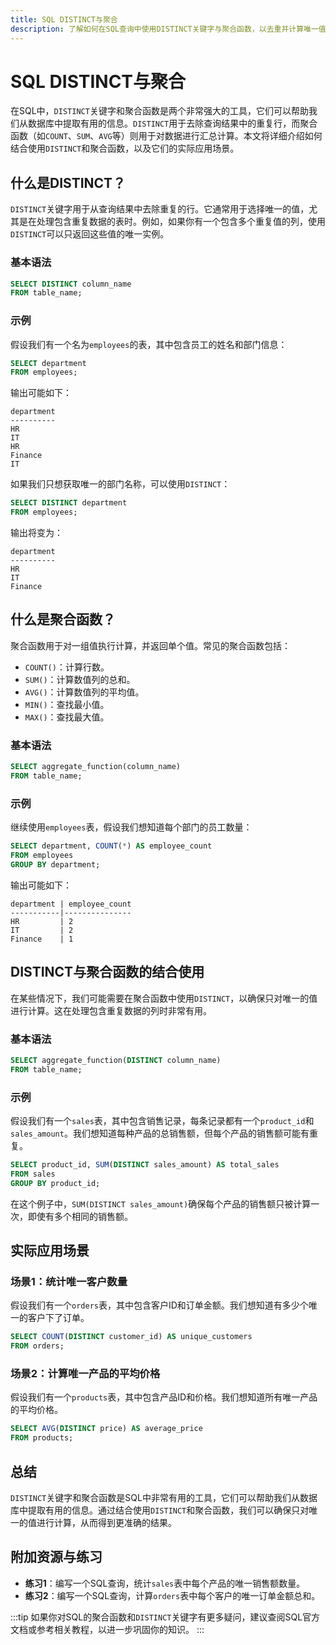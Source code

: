 ```yaml
---
title: SQL DISTINCT与聚合
description: 了解如何在SQL查询中使用DISTINCT关键字与聚合函数，以去重并计算唯一值。本文适合初学者，包含代码示例和实际案例。
---
```


# SQL DISTINCT与聚合

在SQL中，`DISTINCT`关键字和聚合函数是两个非常强大的工具，它们可以帮助我们从数据库中提取有用的信息。`DISTINCT`用于去除查询结果中的重复行，而聚合函数（如`COUNT`、`SUM`、`AVG`等）则用于对数据进行汇总计算。本文将详细介绍如何结合使用`DISTINCT`和聚合函数，以及它们的实际应用场景。

## 什么是DISTINCT？

`DISTINCT`关键字用于从查询结果中去除重复的行。它通常用于选择唯一的值，尤其是在处理包含重复数据的表时。例如，如果你有一个包含多个重复值的列，使用`DISTINCT`可以只返回这些值的唯一实例。

### 基本语法

```sql
SELECT DISTINCT column_name
FROM table_name;
```

### 示例

假设我们有一个名为`employees`的表，其中包含员工的姓名和部门信息：

```sql
SELECT department
FROM employees;
```

输出可能如下：

```
department
----------
HR
IT
HR
Finance
IT
```

如果我们只想获取唯一的部门名称，可以使用`DISTINCT`：

```sql
SELECT DISTINCT department
FROM employees;
```

输出将变为：

```
department
----------
HR
IT
Finance
```

## 什么是聚合函数？

聚合函数用于对一组值执行计算，并返回单个值。常见的聚合函数包括：

- `COUNT()`：计算行数。
- `SUM()`：计算数值列的总和。
- `AVG()`：计算数值列的平均值。
- `MIN()`：查找最小值。
- `MAX()`：查找最大值。

### 基本语法

```sql
SELECT aggregate_function(column_name)
FROM table_name;
```

### 示例

继续使用`employees`表，假设我们想知道每个部门的员工数量：

```sql
SELECT department, COUNT(*) AS employee_count
FROM employees
GROUP BY department;
```

输出可能如下：

```
department | employee_count
-----------|---------------
HR         | 2
IT         | 2
Finance    | 1
```

## DISTINCT与聚合函数的结合使用

在某些情况下，我们可能需要在聚合函数中使用`DISTINCT`，以确保只对唯一的值进行计算。这在处理包含重复数据的列时非常有用。

### 基本语法

```sql
SELECT aggregate_function(DISTINCT column_name)
FROM table_name;
```

### 示例

假设我们有一个`sales`表，其中包含销售记录，每条记录都有一个`product_id`和`sales_amount`。我们想知道每种产品的总销售额，但每个产品的销售额可能有重复。

```sql
SELECT product_id, SUM(DISTINCT sales_amount) AS total_sales
FROM sales
GROUP BY product_id;
```

在这个例子中，`SUM(DISTINCT sales_amount)`确保每个产品的销售额只被计算一次，即使有多个相同的销售额。

## 实际应用场景

### 场景1：统计唯一客户数量

假设我们有一个`orders`表，其中包含客户ID和订单金额。我们想知道有多少个唯一的客户下了订单。

```sql
SELECT COUNT(DISTINCT customer_id) AS unique_customers
FROM orders;
```

### 场景2：计算唯一产品的平均价格

假设我们有一个`products`表，其中包含产品ID和价格。我们想知道所有唯一产品的平均价格。

```sql
SELECT AVG(DISTINCT price) AS average_price
FROM products;
```

## 总结

`DISTINCT`关键字和聚合函数是SQL中非常有用的工具，它们可以帮助我们从数据库中提取有用的信息。通过结合使用`DISTINCT`和聚合函数，我们可以确保只对唯一的值进行计算，从而得到更准确的结果。

## 附加资源与练习

- **练习1**：编写一个SQL查询，统计`sales`表中每个产品的唯一销售额数量。
- **练习2**：编写一个SQL查询，计算`orders`表中每个客户的唯一订单金额总和。

:::tip
如果你对SQL的聚合函数和`DISTINCT`关键字有更多疑问，建议查阅SQL官方文档或参考相关教程，以进一步巩固你的知识。
:::